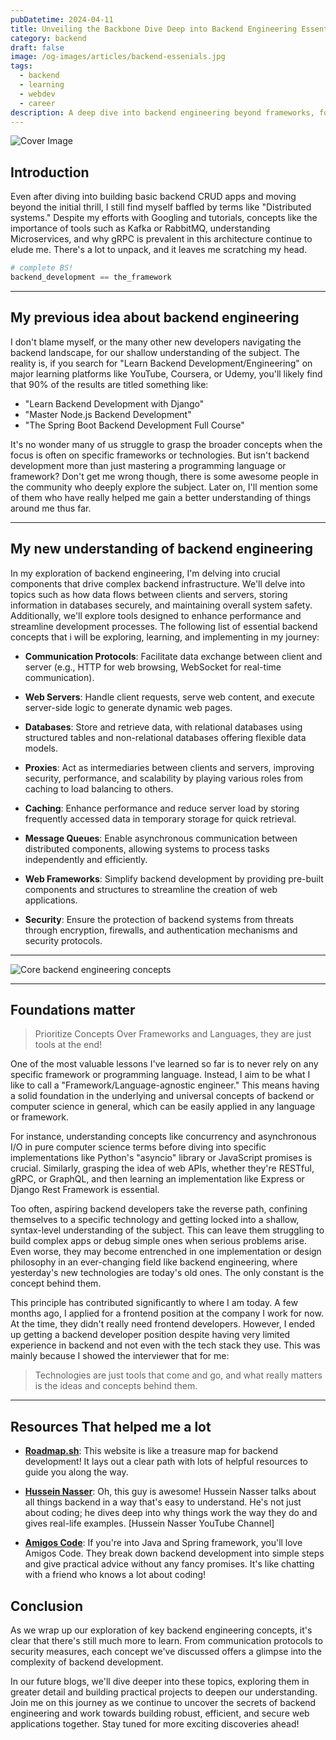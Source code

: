 ```yaml
---
pubDatetime: 2024-04-11
title: Unveiling the Backbone Dive Deep into Backend Engineering Essentials!
category: backend
draft: false
image: /og-images/articles/backend-essenials.jpg
tags:
  - backend
  - learning
  - webdev
  - career
description: A deep dive into backend engineering beyond frameworks, focusing on core concepts like communication protocols, databases, security, and scalability.
---
```


![Cover Image](/og-images/articles/backend-essenials.jpg)

## Introduction 

Even after diving into building basic backend CRUD apps and moving beyond the initial thrill, I still find myself baffled by terms like "Distributed systems." Despite my efforts with Googling and tutorials, concepts like the importance of tools such as Kafka or RabbitMQ, understanding Microservices, and why gRPC is prevalent in this architecture continue to elude me. There's a lot to unpack, and it leaves me scratching my head.

```python
# complete BS!
backend_development == the_framework
```

---

## My previous idea about backend engineering

I don't blame myself, or the many other new developers navigating the backend landscape, for our shallow understanding of the subject. The reality is, if you search for "Learn Backend Development/Engineering" on major learning platforms like YouTube, Coursera, or Udemy, you'll likely find that 90% of the results are titled something like:

- "Learn Backend Development with Django"
- "Master Node.js Backend Development"
- "The Spring Boot Backend Development Full Course"

It's no wonder many of us struggle to grasp the broader concepts when the focus is often on specific frameworks or technologies. But isn't backend development more than just mastering a programming language or framework? Don't get me wrong though, there is some awesome people in the community who deeply explore the subject. Later on, I'll mention some of them who have really helped me gain a better understanding of things around me thus far.

---

## My new understanding of backend engineering

In my exploration of backend engineering, I'm delving into crucial components that drive complex backend infrastructure. We'll delve into topics such as how data flows between clients and servers, storing information in databases securely, and maintaining overall system safety. Additionally, we'll explore tools designed to enhance performance and streamline development processes.
The following list of essential backend concepts that i will be exploring, learning, and implementing in my journey:

- **Communication Protocols**: 
  Facilitate data exchange between client and server (e.g., HTTP for web browsing, WebSocket for real-time communication).

- **Web Servers**: 
  Handle client requests, serve web content, and execute server-side logic to generate dynamic web pages.

- **Databases**: 
  Store and retrieve data, with relational databases using structured tables and non-relational databases offering flexible data models.

- **Proxies**: 
  Act as intermediaries between clients and servers, improving security, performance, and scalability by playing various roles from caching to load balancing to others.

- **Caching**: 
  Enhance performance and reduce server load by storing frequently accessed data in temporary storage for quick retrieval.

- **Message Queues**: 
  Enable asynchronous communication between distributed components, allowing systems to process tasks independently and efficiently.

- **Web Frameworks**: 
  Simplify backend development by providing pre-built components and structures to streamline the creation of web applications.

- **Security**: 
  Ensure the protection of backend systems from threats through encryption, firewalls, and authentication mechanisms and security protocols.

--- 

![Core backend engineering concepts](https://dev-to-uploads.s3.amazonaws.com/uploads/articles/d8t76cay50onx4n1ft91.gif)

---

## Foundations matter
> Prioritize Concepts Over Frameworks and Languages, they are just tools at the end!

One of the most valuable lessons I've learned so far is to never rely on any specific framework or programming language. Instead, I aim to be what I like to call a "Framework/Language-agnostic engineer." This means having a solid foundation in the underlying and universal concepts of backend or computer science in general, which can be easily applied in any language or framework.

For instance, understanding concepts like concurrency and asynchronous I/O in pure computer science terms before diving into specific implementations like Python's "asyncio" library or JavaScript promises is crucial. Similarly, grasping the idea of web APIs, whether they're RESTful, gRPC, or GraphQL, and then learning an implementation like Express or Django Rest Framework is essential.

Too often, aspiring backend developers take the reverse path, confining themselves to a specific technology and getting locked into a shallow, syntax-level understanding of the subject. This can leave them struggling to build complex apps or debug simple ones when serious problems arise. Even worse, they may become entrenched in one implementation or design philosophy in an ever-changing field like backend engineering, where yesterday's new technologies are today's old ones. The only constant is the concept behind them.

This principle has contributed significantly to where I am today. A few months ago, I applied for a frontend position at the company I work for now. At the time, they didn't really need frontend developers. However, I ended up getting a backend developer position despite having very limited experience in backend and not even with the tech stack they use. This was mainly because I showed the interviewer that for me:
> Technologies are just tools that come and go, and what really matters is the ideas and concepts behind them.

---

## Resources That helped me a lot

- [**Roadmap.sh**](https://roadmap.sh/backend): This website is like a treasure map for backend development! It lays out a clear path with lots of helpful resources to guide you along the way.


- [**Hussein Nasser**](https://www.youtube.com/@hnasr): Oh, this guy is awesome! Hussein Nasser talks about all things backend in a way that's easy to understand. He's not just about coding; he dives deep into why things work the way they do and gives real-life examples.
[Hussein Nasser YouTube Channel]


- [**Amigos Code**](https://www.youtube.com/@amigoscode): If you're into Java and Spring framework, you'll love Amigos Code. They break down backend development into simple steps and give practical advice without any fancy promises. It's like chatting with a friend who knows a lot about coding!

## Conclusion

As we wrap up our exploration of key backend engineering concepts, it's clear that there's still much more to learn. From communication protocols to security measures, each concept we've discussed offers a glimpse into the complexity of backend development.

In our future blogs, we'll dive deeper into these topics, exploring them in greater detail and building practical projects to deepen our understanding. Join me on this journey as we continue to uncover the secrets of backend engineering and work towards building robust, efficient, and secure web applications together. Stay tuned for more exciting discoveries ahead!
